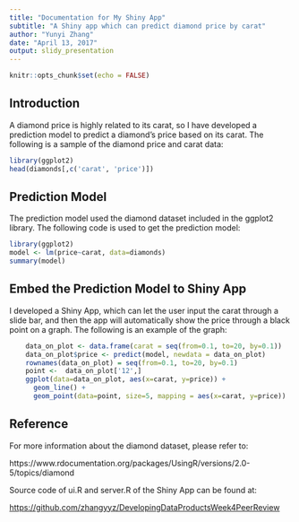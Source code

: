 ---
title: "Documentation for My Shiny App"
subtitle: "A Shiny app which can predict diamond price by carat"
author: "Yunyi Zhang"
date: "April 13, 2017"
output: slidy_presentation
---

```{r setup, include=FALSE}
knitr::opts_chunk$set(echo = FALSE)
```

## Introduction

A diamond price is highly related to its carat, so I have developed a prediction model to predict a diamond's price based on its carat. The following is a sample of the diamond price and carat data:
```{r}
library(ggplot2)
head(diamonds[,c('carat', 'price')])
```

## Prediction Model

The prediction model used the diamond dataset included in the ggplot2 library. The following code is used to get the prediction model:
```{r, echo=TRUE}
library(ggplot2)
model <- lm(price~carat, data=diamonds)
summary(model)
```

## Embed the Prediction Model to Shiny App

I developed a Shiny App, which can let the user input the carat through a slide bar, and then the app will automatically show the price through a black point on a graph. The following is an example of the graph:
```{r}
    data_on_plot <- data.frame(carat = seq(from=0.1, to=20, by=0.1))
    data_on_plot$price <- predict(model, newdata = data_on_plot)
    rownames(data_on_plot) = seq(from=0.1, to=20, by=0.1)
    point <-  data_on_plot['12',]
    ggplot(data=data_on_plot, aes(x=carat, y=price)) + 
      geom_line() + 
      geom_point(data=point, size=5, mapping = aes(x=carat, y=price))
```



## Reference

For more information about the diamond dataset, please refer to:

https://www.rdocumentation.org/packages/UsingR/versions/2.0-5/topics/diamond

Source code of ui.R and server.R of the Shiny App can be found at:

<a href="https://github.com/zhangyyz/DevelopingDataProductsWeek4PeerReview" target="_blank">https://github.com/zhangyyz/DevelopingDataProductsWeek4PeerReview</a>




